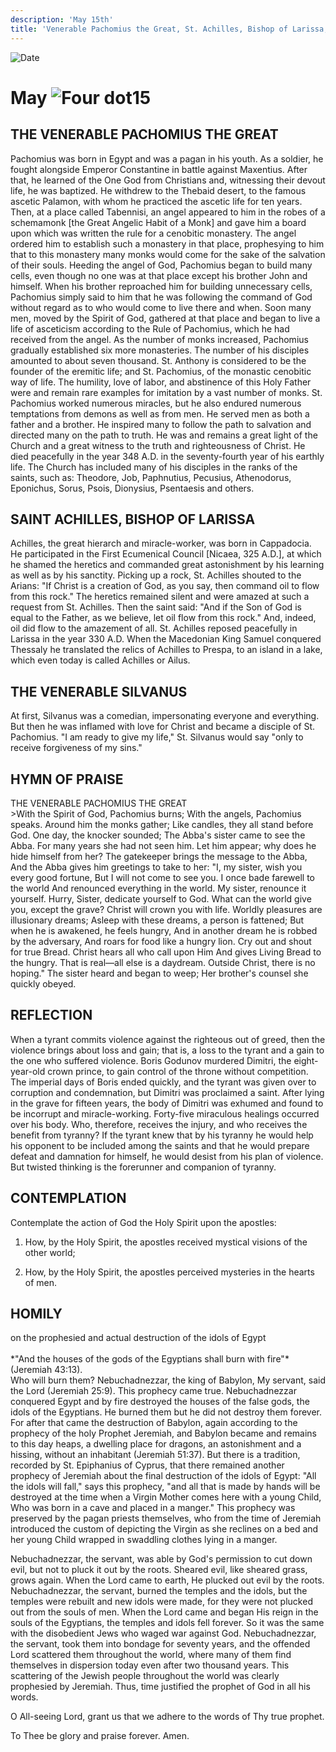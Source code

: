 ```yaml
---
description: 'May 15th'
title: 'Venerable Pachomius the Great, St. Achilles, Bishop of Larissa, Venerable Silvanus'
---
```


<CustomPaginator />
<RunningHead />

<Image src="/title-imprint.png" height={68} width={50} alt="Date" className="title-imprint"/>

# <div id="date">May <Image className="four-dot" src="/four-dot.png" height={15} width={15} alt="Four dot" />15</div>

## THE VENERABLE PACHOMIUS THE GREAT

Pachomius was born in Egypt and was a pagan in his youth. As a soldier, he fought alongside Emperor Constantine in battle against Maxentius. After that, he learned of the One God from Christians and, witnessing their devout life, he was baptized. He withdrew to the Thebaid desert, to the famous ascetic Palamon, with whom he practiced the ascetic life for ten years. Then, at a place called Tabennisi, an angel appeared to him in the robes of a schemamonk [the Great Angelic Habit of a Monk] and gave him a board upon which was written the rule for a cenobitic monastery. The angel ordered him to establish such a monastery in that place, prophesying to him that to this monastery many monks would come for the sake of the salvation of their souls. Heeding the angel of God, Pachomius began to build many cells, even though no one was at that place except his brother John and himself. When his brother reproached him for building unnecessary cells, Pachomius simply said to him that he was following the command of God without regard as to who would come to live there and when. Soon many men, moved by the Spirit of God, gathered at that place and began to live a life of asceticism according to the Rule of Pachomius, which he had received from the angel. As the number of monks increased, Pachomius gradually established six more monasteries. The number of his disciples amounted to about seven thousand. St. Anthony is considered to be the founder of the eremitic life; and St. Pachomius, of the monastic cenobitic way of life. The humility, love of labor, and abstinence of this Holy Father were and remain rare examples for imitation by a vast number of monks. St. Pachomius worked numerous miracles, but he also endured numerous temptations from demons as well as from men. He served men as both a father and a brother. He inspired many to follow the path to salvation and directed many on the path to truth. He was and remains a great light of the Church and a great witness to the truth and righteousness of Christ. He died peacefully in the year 348 A.D. in the seventy-fourth year of his earthly life. The Church has included many of his disciples in the ranks of the saints, such as: Theodore, Job, Paphnutius, Pecusius, Athenodorus, Eponichus, Sorus, Psois, Dionysius, Psentaesis and others.

## SAINT ACHILLES, BISHOP OF LARISSA

Achilles, the great hierarch and miracle-worker, was born in Cappadocia. He participated in the First Ecumenical Council [Nicaea, 325 A.D.], at which he shamed the heretics and commanded great astonishment by his learning as well as by his sanctity. Picking up a rock, St. Achilles shouted to the Arians: "If Christ is a creation of God, as you say, then command oil to flow from this rock." The heretics remained silent and were amazed at such a request from St. Achilles. Then the saint said: "And if the Son of God is equal to the Father, as we believe, let oil flow from this rock." And, indeed, oil did flow to the amazement of all. St. Achilles reposed peacefully in Larissa in the year 330 A.D. When the Macedonian King Samuel conquered Thessaly he translated the relics of Achilles to Prespa, to an island in a lake, which even today is called Achilles or Ailus.

## THE VENERABLE SILVANUS

At first, Silvanus was a comedian, impersonating everyone and everything. But then he was inflamed with love for Christ and became a disciple of St. Pachomius. "I am ready to give my life," St. Silvanus would say "only to receive forgiveness of my sins."


## HYMN OF PRAISE
<div style={{textAlign:'center', color:'crimson', fontWeight:'bold'}}>
THE VENERABLE PACHOMIUS THE GREAT
</div>
>With the Spirit of God, Pachomius burns;  
With the angels, Pachomius speaks.  
Around him the monks gather;  
Like candles, they all stand before God.  
One day, the knocker sounded;  
The Abba's sister came to see the Abba.  
For many years she had not seen him.  
Let him appear; why does he hide himself from her?  
The gatekeeper brings the message to the Abba,  
And the Abba gives him greetings to take to her:  
"I, my sister, wish you every good fortune,  
But I will not come to see you.  
I once bade farewell to the world  
And renounced everything in the world.  
My sister, renounce it yourself.  
Hurry, Sister, dedicate yourself to God.  
What can the world give you, except the grave?  
Christ will crown you with life.  
Worldly pleasures are illusionary dreams;  
Asleep with these dreams, a person is fattened;  
But when he is awakened, he feels hungry,  
And in another dream he is robbed by the adversary,  
And roars for food like a hungry lion.  
Cry out and shout for true Bread.  
Christ hears all who call upon Him  
And gives Living Bread to the hungry.  
That is real—all else is a daydream.  
Outside Christ, there is no hoping."  
The sister heard and began to weep;  
Her brother's counsel she quickly obeyed.  


## REFLECTION

When a tyrant commits violence against the righteous out of greed, then the violence brings about loss and gain; that is, a loss to the tyrant and a gain to the one who suffered violence. Boris Godunov murdered Dimitri, the eight-year-old crown prince, to gain control of the throne without competition. The imperial days of Boris ended quickly, and the tyrant was given over to corruption and condemnation, but Dimitri was proclaimed a saint. After lying in the grave for fifteen years, the body of Dimitri was exhumed and found to be incorrupt and miracle-working. Forty-five miraculous healings occurred over his body. Who, therefore, receives the injury, and who receives the benefit from tyranny? If the tyrant knew that by his tyranny he would help his opponent to be included among the saints and that he would prepare defeat and damnation for himself, he would desist from his plan of violence. But twisted thinking is the forerunner and companion of tyranny.



## CONTEMPLATION

Contemplate the action of God the Holy Spirit upon the apostles:

1. How, by the Holy Spirit, the apostles received mystical visions of the other world;

2. How, by the Holy Spirit, the apostles perceived mysteries in the hearts of men.


## HOMILY
<div style={{textAlign:'center', color:'crimson', fontWeight:'bold'}}>
on the prophesied and actual destruction of the idols of Egypt
</div><br />
<div style={{textAlign:'right'}}>
*"And the houses of the gods of the Egyptians shall burn with fire"* (Jeremiah 43:13).
</div>
Who will burn them? Nebuchadnezzar, the king of Babylon, My servant, said the Lord (Jeremiah 25:9). This prophecy came true. Nebuchadnezzar conquered Egypt and by fire destroyed the houses of the false gods, the idols of the Egyptians. He burned them but he did not destroy them forever. For after that came the destruction of Babylon, again according to the prophecy of the holy Prophet Jeremiah, and Babylon became and remains to this day heaps, a dwelling place for dragons, an astonishment and a hissing, without an inhabitant (Jeremiah 51:37). But there is a tradition, recorded by St. Epiphanius of Cyprus, that there remained another prophecy of Jeremiah about the final destruction of the idols of Egypt: "All the idols will fall," says this prophecy, "and all that is made by hands will be destroyed at the time when a Virgin Mother comes here with a young Child, Who was born in a cave and placed in a manger." This prophecy was preserved by the pagan priests themselves, who from the time of Jeremiah introduced the custom of depicting the Virgin as she reclines on a bed and her young Child wrapped in swaddling clothes lying in a manger.

Nebuchadnezzar, the servant, was able by God's permission to cut down evil, but not to pluck it out by the roots. Sheared evil, like sheared grass, grows again. When the Lord came to earth, He plucked out evil by the roots. Nebuchadnezzar, the servant, burned the temples and the idols, but the temples were rebuilt and new idols were made, for they were not plucked out from the souls of men. When the Lord came and began His reign in the souls of the Egyptians, the temples and idols fell forever. So it was the same with the disobedient Jews who waged war against God. Nebuchadnezzar, the servant, took them into bondage for seventy years, and the offended Lord scattered them throughout the world, where many of them find themselves in dispersion today even after two thousand years. This scattering of the Jewish people throughout the world was clearly prophesied by Jeremiah. Thus, time justified the prophet of God in all his words.

O All-seeing Lord, grant us that we adhere to the words of Thy true prophet.

To Thee be glory and praise forever. Amen.